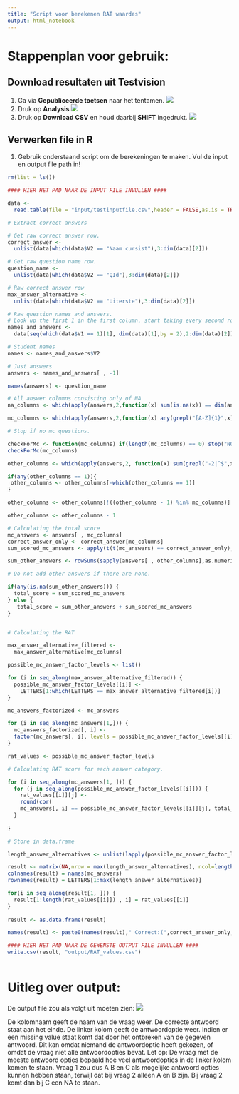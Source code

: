 ```yaml
---
title: "Script voor berekenen RAT waardes"
output: html_notebook
---
```


# Stappenplan voor gebruik:

## Download resultaten uit Testvision

1. Ga via **Gepubliceerde toetsen** naar het tentamen. ![](www/pictures/pubtests.PNG)
2. Druk op **Analysis** ![](www/pictures/analysis.PNG)
3. Druk op **Download CSV** en houd daarbij **SHIFT** ingedrukt. ![](www/pictures/downloadshift.PNG)

## Verwerken file in R

1. Gebruik onderstaand script om de berekeningen te maken. Vul de input en output file path in! 

```r
rm(list = ls())

#### HIER HET PAD NAAR DE INPUT FILE INVULLEN ####

data <- 
  read.table(file = "input/testinputfile.csv",header = FALSE,as.is = TRUE,fill = TRUE,sep = ",", comment.char = "")

# Extract correct answers

# Get raw correct answer row. 
correct_answer <- 
  unlist(data[which(data$V2 == "Naam cursist"),3:dim(data)[2]])

# Get raw question name row.
question_name <- 
  unlist(data[which(data$V2 == "QId"),3:dim(data)[2]])

# Raw correct answer row
max_answer_alternative <- 
  unlist(data[which(data$V2 == "Uiterste"),3:dim(data)[2]])

# Raw question names and answers. 
# Look up the first 1 in the first column, start taking every second row till the end. 
names_and_answers <-
  data[seq(which(data$V1 == 1)[1], dim(data)[1],by = 2),2:dim(data)[2]]

# Student names
names <- names_and_answers$V2

# Just answers
answers <- names_and_answers[ , -1]

names(answers) <- question_name

# All answer columns consisting only of NA
na_columns <- which(apply(answers,2,function(x) sum(is.na(x)) == dim(answers)[1]))

mc_columns <- which(apply(answers,2,function(x) any(grepl("[A-Z]{1}",x))))

# Stop if no mc questions.

checkForMc <- function(mc_columns) if(length(mc_columns) == 0) stop("NO MC QUESTIONS")
checkForMc(mc_columns)

other_columns <- which(apply(answers,2, function(x) sum(grepl("-2|^$",x)) == dim(answers)[1]))

if(any(other_columns == 1)){
 other_columns <- other_columns[-which(other_columns == 1)]
}

other_columns <- other_columns[!((other_columns - 1) %in% mc_columns)]

other_columns <- other_columns - 1

# Calculating the total score
mc_answers <- answers[ , mc_columns]
correct_answer_only <- correct_answer[mc_columns]
sum_scored_mc_answers <- apply(t(t(mc_answers) == correct_answer_only),1, sum)

sum_other_answers <- rowSums(sapply(answers[ , other_columns],as.numeric))

# Do not add other answers if there are none. 

if(any(is.na(sum_other_answers))) {
  total_score = sum_scored_mc_answers
} else {
   total_score = sum_other_answers + sum_scored_mc_answers
}


# Calculating the RAT

max_answer_alternative_filtered <-
  max_answer_alternative[mc_columns]

possible_mc_answer_factor_levels <- list()

for (i in seq_along(max_answer_alternative_filtered)) {
  possible_mc_answer_factor_levels[[i]] <-
    LETTERS[1:which(LETTERS == max_answer_alternative_filtered[i])]
}

mc_answers_factorized <- mc_answers

for (i in seq_along(mc_answers[1,])) {
  mc_answers_factorized[, i] <-
  factor(mc_answers[, i], levels = possible_mc_answer_factor_levels[[i]])
}

rat_values <- possible_mc_answer_factor_levels

# Calculating RAT score for each answer category.

for (i in seq_along(mc_answers[1, ])) {
  for (j in seq_along(possible_mc_answer_factor_levels[[i]])) {
    rat_values[[i]][j] <-
    round(cor(
    mc_answers[, i] == possible_mc_answer_factor_levels[[i]][j], total_score),3)
  }
  
}

# Store in data.frame

length_answer_alternatives <- unlist(lapply(possible_mc_answer_factor_levels, length))

result <- matrix(NA,nrow = max(length_answer_alternatives), ncol=length(names(mc_answers)))
colnames(result) = names(mc_answers)
rownames(result) = LETTERS[1:max(length_answer_alternatives)]

for(i in seq_along(result[1, ])) {
  result[1:length(rat_values[[i]]) , i] = rat_values[[i]]
}
 
result <- as.data.frame(result)

names(result) <- paste0(names(result)," Correct:(",correct_answer_only,")")

#### HIER HET PAD NAAR DE GEWENSTE OUTPUT FILE INVULLEN ####
write.csv(result, "output/RAT_values.csv")
 
```

# Uitleg over output:

De output file zou als volgt uit moeten zien: ![](www/pictures/output.PNG)

De kolomnaam geeft de naam van de vraag weer. De correcte antwoord staat aan het einde. 
De linker kolom geeft de antwoordoptie weer.
Indien er een missing value staat komt dat door het ontbreken van de gegeven antwoord. Dit kan omdat niemand de antwoordoptie 
heeft gekozen, of omdat de vraag niet alle antwoordopties bevat. 
Let op: De vraag met de meeste antwoord opties bepaald hoe veel antwoordopties in de linker kolom komen te staan. 
Vraag 1 zou dus A B en C als mogelijke antwoord opties kunnen hebben staan, terwijl dat bij vraag 2 alleen A en B zijn.
Bij vraag 2 komt dan bij C een NA te staan.




